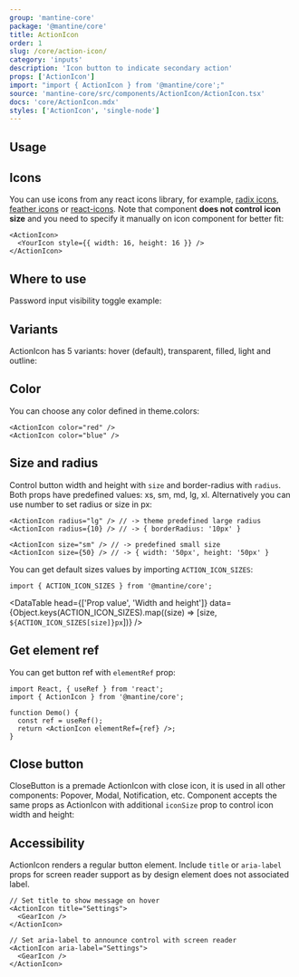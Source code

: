 ```yaml
---
group: 'mantine-core'
package: '@mantine/core'
title: ActionIcon
order: 1
slug: /core/action-icon/
category: 'inputs'
description: 'Icon button to indicate secondary action'
props: ['ActionIcon']
import: "import { ActionIcon } from '@mantine/core';"
source: 'mantine-core/src/components/ActionIcon/ActionIcon.tsx'
docs: 'core/ActionIcon.mdx'
styles: ['ActionIcon', 'single-node']
---
```



## Usage

<Demo data={ActionIconDemos.configurator} />

## Icons

You can use icons from any react icons library, for example, [radix icons](https://icons.modulz.app/), [feather icons](https://feathericons.com/) or [react-icons](https://react-icons.github.io/react-icons).
Note that component **does not control icon size** and you need to specify it manually on icon component for better fit:

```tsx
<ActionIcon>
  <YourIcon style={{ width: 16, height: 16 }} />
</ActionIcon>
```

## Where to use

Password input visibility toggle example:

<Demo data={ActionIconDemos.usage} />

## Variants

ActionIcon has 5 variants: hover (default), transparent, filled, light and outline:

<Demo data={ActionIconDemos.variants} />

## Color

You can choose any color defined in <GatsbyLink to="/theming/extend-theme/#default-colors">theme.colors</GatsbyLink>:

```tsx
<ActionIcon color="red" />
<ActionIcon color="blue" />
```

<Demo data={ActionIconDemos.colors} />

## Size and radius

Control button width and height with `size` and border-radius with `radius`.
Both props have predefined values: xs, sm, md, lg, xl.
Alternatively you can use number to set radius or size in px:

```tsx
<ActionIcon radius="lg" /> // -> theme predefined large radius
<ActionIcon radius={10} /> // -> { borderRadius: '10px' }

<ActionIcon size="sm" /> // -> predefined small size
<ActionIcon size={50} /> // -> { width: '50px', height: '50px' }
```

<Demo data={ActionIconDemos.sizes} />

You can get default sizes values by importing `ACTION_ICON_SIZES`:

```tsx
import { ACTION_ICON_SIZES } from '@mantine/core';
```

<DataTable
  head={['Prop value', 'Width and height']}
  data={Object.keys(ACTION_ICON_SIZES).map((size) => [size, `${ACTION_ICON_SIZES[size]}px`])}
/>

## Get element ref

You can get button ref with `elementRef` prop:

```tsx
import React, { useRef } from 'react';
import { ActionIcon } from '@mantine/core';

function Demo() {
  const ref = useRef();
  return <ActionIcon elementRef={ref} />;
}
```

## Close button

CloseButton is a premade ActionIcon with close icon, it is used in all other components: <GatsbyLink to="/core/popover/">Popover</GatsbyLink>, <GatsbyLink to="/core/modal/">Modal</GatsbyLink>, <GatsbyLink to="/core/notification/">Notification</GatsbyLink>, etc.
Component accepts the same props as ActionIcon with additional `iconSize` prop to control icon width and height:

<Demo data={ActionIconDemos.closeButton} />

## Accessibility

ActionIcon renders a regular button element.
Include `title` or `aria-label` props for screen reader support
as by design element does not associated label.

```tsx
// Set title to show message on hover
<ActionIcon title="Settings">
  <GearIcon />
</ActionIcon>

// Set aria-label to announce control with screen reader
<ActionIcon aria-label="Settings">
  <GearIcon />
</ActionIcon>
```
